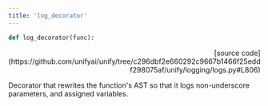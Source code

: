 ```yaml
---
title: 'log_decorator'
---
```


```python
def log_decorator(func):
```

<p align="right">[source code](https://github.com/unifyai/unify/tree/c296dbf2e660292c9667b1466f25eddf298075af/unify/logging/logs.py#L806)</p>

Decorator that rewrites the function's AST so that it logs non-underscore
parameters, and assigned variables.